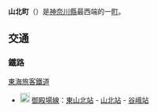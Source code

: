 {{otheruses|subject=位於日本神奈川縣的一個町|other=過去曾經存在的同名行政區劃|山北町 (消歧義)}}
{{日本町村|
自治體名=山北|
町村=町|
圖像=[[File:Mt.Gongen_(Yozuku)_07.jpg|240px]]|
圖像說明=[[丹澤湖|丹澤湖]]（三保水庫）與[[權現山|權現山]]|
町村章=[[File:Symbol_of_Yamakita_Kanagawa.svg|100px]]|
日文原名=山北町|
平假名=やまきたまち|
羅馬字拼音=Yamakita-machi|
都道府縣=神奈川縣|
支廳=|
郡=足柄上郡|
編號=14364-2|
面積=224.7|
邊界未定=|
人口=12,258|
統計時間= 2007年7月1日|
自治體=[[秦野市|秦野市]]、[[南足柄市|南足柄市]]、[[相模原市|相模原市]]、[[松田町|松田町]]、[[開成町|開成町]]、[[清川村|清川村]]<br />'''[[山梨縣|山梨縣]]'''：[[道志村|道志村]]、[[山中湖村|山中湖村]]<br />'''[[靜岡縣|靜岡縣]]'''：[[小山町|小山町]]|
樹=|
花= |
鳥=|
其他象徵物=|
其他象徵=|
郵遞區號=258-0195|
所在地=足柄上郡山北町山北1301番地4號|
電話號碼=465-75-1122|
外部連結=http://www.town.yamakita.kanagawa.jp/|
經度=|
緯度=|
地圖=|
註記=
}}
'''山北町'''（{{jpn|j=山北町|hg=やまきたまち|rm=Yamakita machi|f=y}}）是[[神奈川縣|神奈川縣]]最西端的一[[町|町]]。
== 交通 ==
=== 鐵路 ===
; [[東海旅客鐵道|東海旅客鐵道]]
* [[File:JR_Central_Gotemba_Line.svg|20px]] [[御殿場線|御殿場線]]：[[東山北站|東山北站]] - [[山北站|山北站]] - [[谷峨站|谷峨站]]

{{神奈川縣}}{{Authority control}}